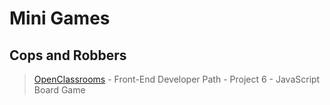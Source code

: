 # Mini Games

## Cops and Robbers

> [OpenClassrooms](https://openclassrooms.com/) - Front-End Developer Path - Project 6 - JavaScript Board Game
